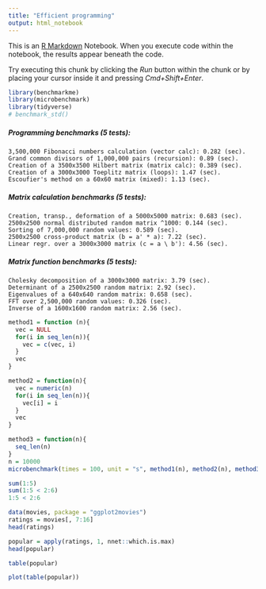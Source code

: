 ```yaml
---
title: "Efficient programming"
output: html_notebook
---
```


This is an [R Markdown](http://rmarkdown.rstudio.com) Notebook. When you execute code within the notebook, the results appear beneath the code. 

Try executing this chunk by clicking the *Run* button within the chunk or by placing your cursor inside it and pressing *Cmd+Shift+Enter*. 

```r
library(benchmarkme)
library(microbenchmark)
library(tidyverse)
# benchmark_std()
```


##### Programming benchmarks (5 tests):
	3,500,000 Fibonacci numbers calculation (vector calc): 0.282 (sec).
	Grand common divisors of 1,000,000 pairs (recursion): 0.89 (sec).
	Creation of a 3500x3500 Hilbert matrix (matrix calc): 0.389 (sec).
	Creation of a 3000x3000 Toeplitz matrix (loops): 1.47 (sec).
	Escoufier's method on a 60x60 matrix (mixed): 1.13 (sec).

##### Matrix calculation benchmarks (5 tests):
	Creation, transp., deformation of a 5000x5000 matrix: 0.683 (sec).
	2500x2500 normal distributed random matrix ^1000: 0.144 (sec).
	Sorting of 7,000,000 random values: 0.589 (sec).
	2500x2500 cross-product matrix (b = a' * a): 7.22 (sec).
	Linear regr. over a 3000x3000 matrix (c = a \ b'): 4.56 (sec).

##### Matrix function benchmarks (5 tests):
	Cholesky decomposition of a 3000x3000 matrix: 3.79 (sec).
	Determinant of a 2500x2500 random matrix: 2.92 (sec).
	Eigenvalues of a 640x640 random matrix: 0.658 (sec).
	FFT over 2,500,000 random values: 0.326 (sec).
	Inverse of a 1600x1600 random matrix: 2.56 (sec).


```r
method1 = function (n){
  vec = NULL
  for(i in seq_len(n)){
    vec = c(vec, i)
  }
  vec
}

method2 = function(n){
  vec = numeric(n)
  for(i in seq_len(n)){
    vec[i] = i
  }
  vec
}

method3 = function(n){
  seq_len(n)
}
n = 10000
microbenchmark(times = 100, unit = "s", method1(n), method2(n), method3(n))
```



```r
sum(1:5)
sum(1:5 < 2:6)
1:5 < 2:6
```


```r
data(movies, package = "ggplot2movies")
ratings = movies[, 7:16]
head(ratings)
```


```r
popular = apply(ratings, 1, nnet::which.is.max)
head(popular)
```


```r
table(popular)
```

```r
plot(table(popular))
```


```r

```




























